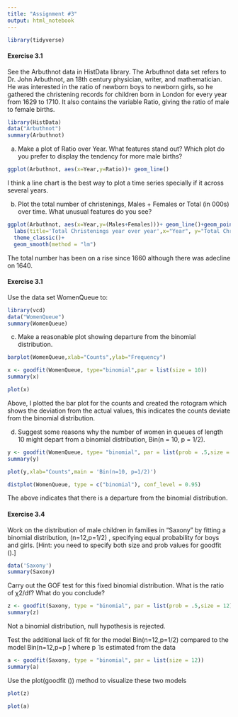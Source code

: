 ```yaml
---
title: "Assignment #3"
output: html_notebook
---
```


```r
library(tidyverse)
```


#### Exercise 3.1 
See the Arbuthnot data in HistData library. The Arbuthnot data set refers to Dr. John Arbuthnot, an 18th century physician, writer, and mathematician. He was interested in the ratio of newborn boys to newborn girls, so he gathered the christening records for children born in London for every year from 1629 to 1710. It also contains the variable Ratio, giving the ratio of male to female births.

```r
library(HistData)
data("Arbuthnot")
summary(Arbuthnot)
```

(a)	Make a plot of Ratio over Year. What features stand out? Which plot do you prefer to display the tendency for more male births?
```r
ggplot(Arbuthnot, aes(x=Year,y=Ratio))+ geom_line()
```
 I think a line chart is the best way to plot a time series specially if it across several years.
 
 (b) Plot the total number of christenings, Males + Females or Total (in 000s) over time. What unusual features do you see?
```r
ggplot(Arbuthnot, aes(x=Year,y=(Males+Females)))+ geom_line()+geom_point(aes(color=Total)) +
  labs(title='Total Christenings year over year',x="Year", y="Total Christenings") +
  theme_classic()+
  geom_smooth(method = "lm")
```
The total number has been on a rise since 1660 although there was adecline on 1640.

#### Exercise 3.1
Use the data set WomenQueue to:
```r
library(vcd)
data("WomenQueue")
summary(WomenQueue)
```
(c)	Make a reasonable plot showing departure from the binomial distribution.
```r
barplot(WomenQueue,xlab="Counts",ylab="Frequency")
```

```r
x <- goodfit(WomenQueue, type="binomial",par = list(size = 10))
summary(x)
```

```r
plot(x)
```
Above, I plotted the bar plot for the counts and created the rotogram which shows the deviation from the actual values, this indicates the counts deviate from the binomial distribution.

(d)	Suggest some reasons why the number of women in queues of length 10 might depart from a binomial distribution, Bin(n = 10, p = 1/2).
```r
y <- goodfit(WomenQueue, type= "binomial", par = list(prob = .5,size = 10))
summary(y)


```
```r
plot(y,xlab="Counts",main = 'Bin(n=10, p=1/2)')
```

```r
distplot(WomenQueue, type = c("binomial"), conf_level = 0.95)
```

The above indicates that there is a departure from the binomial distribution.

#### Exercise 3.4 
Work on the distribution of male children in families in “Saxony” by fitting a binomial distribution, (n=12,p=1/2) , specifying equal probability for boys and girls. [Hint: you need to specify both size and prob values for goodfit ().]
```r
data('Saxony')
summary(Saxony)
```

Carry out the GOF test for this fixed binomial distribution. What is the ratio of χ2/df? What do you conclude?
```r
z <- goodfit(Saxony, type = "binomial", par = list(prob = .5,size = 12))
summary(z)
```
Not a binomial distribution, null hypothesis is rejected.

Test the additional lack of fit for the model Bin(n=12,p=1/2) compared to the model Bin(n=12,p=p ̂) where p ̂ is estimated from the data
```r
a <- goodfit(Saxony, type = "binomial", par = list(size = 12))
summary(a) 
```

Use the plot(goodfit ()) method to visualize these two models
```r
plot(z)
```

```r
plot(a)
```

